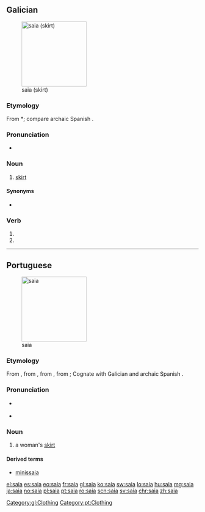 {{also|saía}}
==Galician==
[[File:Circle skipt.jpg|thumb|170px|saia (skirt)]]

===Etymology===
From {{etyl|VL.|gl}} *{{term||sagia|lang=la}}; compare archaic Spanish {{term|saya|lang=es}}.

===Pronunciation===
* {{audio|gl-saia.ogg|Audio|lang=gl}}

===Noun===
{{gl-noun|f}}

# [[skirt]] {{qualifier|women's clothing}}

====Synonyms====
* {{l|gl|faldra}}

===Verb===
{{gl-verb-form}}

# {{conjugation of|saír||lang=gl|1|s|pres|sub}}
# {{conjugation of|saír||lang=gl|3|s|pres|sub}}

[[Category:gl:Clothing]]

----

==Portuguese==
[[File:Wrapskirt.jpg|thumb|170px|saia]]

===Etymology===
From {{etyl|roa-opt|pt}} {{term|saya|lang=roa-opt}}, from {{etyl|VL.|pt}} {{term/t|la|*sagia|*săgĭa}}, from {{etyl|la|pt}} {{term|sagum|lang=la}}, from {{etyl|cel-gau|pt}}; Cognate with Galician {{term/t|gl|saia}} and archaic Spanish {{term|saya|lang=es}}.

===Pronunciation===
* {{a|PT}} {{IPA|/ˈsajɐ/|lang=pt}}
* {{hyphenation|sai|a|lang=pt}}

===Noun===
{{pt-noun|f|pl=saias}}

# a woman's [[skirt]]

====Derived terms====
* [[minissaia]]

[[Category:pt:Clothing]]

[[el:saia]]
[[es:saia]]
[[eo:saia]]
[[fr:saia]]
[[gl:saia]]
[[ko:saia]]
[[sw:saia]]
[[lo:saia]]
[[hu:saia]]
[[mg:saia]]
[[ja:saia]]
[[no:saia]]
[[pl:saia]]
[[pt:saia]]
[[ro:saia]]
[[scn:saia]]
[[sv:saia]]
[[chr:saia]]
[[zh:saia]]